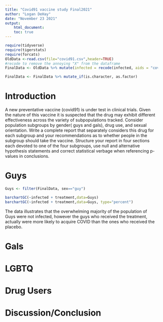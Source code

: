 ```yaml
---
title: "Covid91 vaccine study Final2021"
author: "Logan DeHay"
date: "November 23 2021"
output: 
    html_document:
    toc: true
---
```


```r
require(tidyverse)
require(tigerstats)
require(forcats)
OldData <-read.csv(file="covid91.csv",header=TRUE)
#recode to remove the annoying "X" from the dataframe
FinalData <- OldData %>% mutate(infected = recode(infected, aids = "covid", none = "OK" )) %>% select(-one_of("X"))

FinalData <- FinalData %>% mutate_if(is.character, as.factor)
```

# Introduction

A new  preventative vaccine (covid91) is under test in clinical trials. Given the nature of this vaccine it is suspected that the drug may exhibit different effectiveness across the variety of subpopulations tracked. Consider population subgroups by gender( guys and gals), drug use, and sexual orientation. Write a complete report that separately considers this drug for each subgroup and your recommendations as to whether people in the subgroup should take the vaccine. Structure your report in four sections each devoted to one of the four subgroups, use null and alternative hypothesis statements and correct statistical verbage when referencing p-values in conclusions.

# Guys

```r
Guys <- filter(FinalData, sex=="guy")
```

```r
barchartGC(~infected + treatment,data=Guys)
barchartGC(~infected + treatment,data=Guys, type="percent")

```
  
The data illustrates that the overwhelming majority of the population of Guys were not infected, however the guys who received the treatment, actually were more likely to acquire COVID than the ones who received the placebo.
  
# Gals

# LGBTQ

# Drug Users

# Discussion/Conclusion

